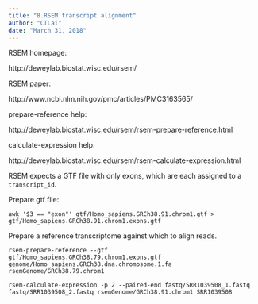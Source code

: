 ```yaml
---
title: "8.RSEM transcript alignment"
author: "CTLai"
date: "March 31, 2018"
---
```


RSEM homepage:

http://deweylab.biostat.wisc.edu/rsem/

RSEM paper:

http://www.ncbi.nlm.nih.gov/pmc/articles/PMC3163565/

prepare-reference help:

http://deweylab.biostat.wisc.edu/rsem/rsem-prepare-reference.html

calculate-expression help:

http://deweylab.biostat.wisc.edu/rsem/rsem-calculate-expression.html

RSEM expects a GTF file with only exons, which are each assigned to a `transcript_id`.

Prepare gtf file:

```
awk '$3 == "exon"' gtf/Homo_sapiens.GRCh38.91.chrom1.gtf > gtf/Homo_sapiens.GRCh38.91.chrom1.exons.gtf
```

Prepare a reference transcriptome against which to align reads.

```
rsem-prepare-reference --gtf gtf/Homo_sapiens.GRCh38.79.chrom1.exons.gtf genome/Homo_sapiens.GRCh38.dna.chromosome.1.fa rsemGenome/GRCh38.79.chrom1
```

```
rsem-calculate-expression -p 2 --paired-end fastq/SRR1039508_1.fastq fastq/SRR1039508_2.fastq rsemGenome/GRCh38.91.chrom1 SRR1039508
```

